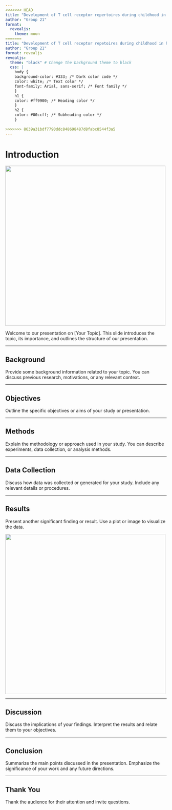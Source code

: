 ```yaml
---
<<<<<<< HEAD
title: "Development of T cell receptor repertoires during childhood in health and disease"
author: "Group 21"
format:
  revealjs: 
    theme: moon
=======
title: "Development of T cell receptor repetoires during childhood in health and disease" 
author: "Group 21"
format: revealjs
revealjs:
  theme: "black" # Change the background theme to black
  css: |
    body {
    background-color: #333; /* Dark color code */
    color: white; /* Text color */
    font-family: Arial, sans-serif; /* Font family */
    }
    h1 {
    color: #ff9900; /* Heading color */
    }
    h2 {
    color: #00ccff; /* Subheading color */
    }
    
>>>>>>> 8639a31bdf7790ddc848698487d8fabc8544f3a5
---
```


# Introduction {background-color="#033E3E"}

![](background_picture.png){width="500"}

Welcome to our presentation on \[Your Topic\]. This slide introduces the topic, its importance, and outlines the structure of our presentation.

------------------------------------------------------------------------

## Background {background-color="#033E3E"}

Provide some background information related to your topic. You can discuss previous research, motivations, or any relevant context.

------------------------------------------------------------------------

## Objectives {background-color="#033E3E"}

Outline the specific objectives or aims of your study or presentation.

------------------------------------------------------------------------

## Methods {background-color="#033E3E"}

Explain the methodology or approach used in your study. You can describe experiments, data collection, or analysis methods.

------------------------------------------------------------------------

## Data Collection {background-color="#033E3E"}

Discuss how data was collected or generated for your study. Include any relevant details or procedures.

------------------------------------------------------------------------

## Results {background-color="#033E3E"}

Present another significant finding or result. Use a plot or image to visualize the data.

![](background_picture.png){width="500"}

------------------------------------------------------------------------

## Discussion {background-color="#033E3E"}

Discuss the implications of your findings. Interpret the results and relate them to your objectives.

------------------------------------------------------------------------

## Conclusion {background-color="#033E3E"}

Summarize the main points discussed in the presentation. Emphasize the significance of your work and any future directions.

------------------------------------------------------------------------

## Thank You {background-color="#033E3E"}

Thank the audience for their attention and invite questions.

